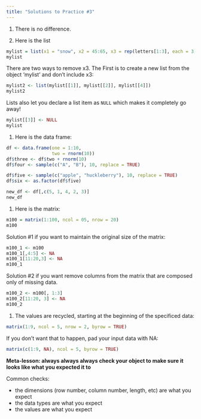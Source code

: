 ```yaml
---
title: "Solutions to Practice #3"
---
```



1. There is no difference. 

1. Here is the list

```r
mylist = list(x1 = "snow", x2 = 45:65, x3 = rep(letters[1:3], each = 3), x4 = matrix(1:100, nrow = 10))
mylist
```

There are two ways to remove x3. The First is to create a new list from the object 'mylist' and don't include x3:

```r
mylist2 <- list(mylist[[1]], mylist[[2]], mylist[[4]])
mylist2
```

Lists also let you declare a list item as `NULL` which makes it completely go away!

```r
mylist[[3]] <- NULL
mylist
```
1. Here is the data frame: 


```r
df <- data.frame(one = 1:10,
                 two = rnorm(10))
df$three <- df$two + rnorm(10)
df$four <- sample(c("A", "B"), 10, replace = TRUE)
```

```r
df$five <- sample(c("apple", "huckleberry"), 10, replace = TRUE)
df$six <- as.factor(df$five)
```

```r
new_df <- df[,c(5, 1, 4, 2, 3)]
new_df
```







1. Here is the matrix: 

```r
m100 = matrix(1:100, ncol = 05, nrow = 20)
m100
```
Solution #1 if you want to maintain the original size of the matrix:
```r
m100_1 <- m100
m100_1[,4:5] <- NA
m100_1[11:20,3] <- NA
m100_1
```


Solution #2 if you want remove columns from the matrix that are composed only of missing data. 

```r
m100_2 <- m100[, 1:3]
m100_2[11:20, 3] <- NA
m100_2
```

1. The values are recycled, starting at the beginning of the specificed data:

```r
matrix(1:9, ncol = 5, nrow = 2, byrow = TRUE)
```
If you don't want that to happen, pad your input data with NA:

```r
matrix(c(1:9, NA), ncol = 5, byrow = TRUE)
```


**Meta-lesson: always always always check your object to make sure it looks like what you expected it to**

Common checks: 

  * the dimensions (row number, column number, length, etc) are what you expect
  * the data types are what you expect
  * the values are what you expect

  
  
